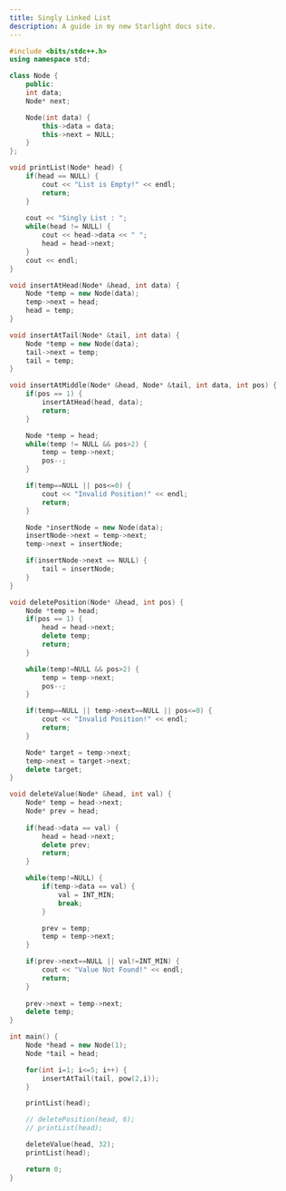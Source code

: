 ```yaml
---
title: Singly Linked List
description: A guide in my new Starlight docs site.
---
```


```c++
#include <bits/stdc++.h>
using namespace std;

class Node {
    public:
    int data;
    Node* next;

    Node(int data) {
        this->data = data;
        this->next = NULL;
    }
};

void printList(Node* head) {
    if(head == NULL) {
        cout << "List is Empty!" << endl;
        return;
    }
    
    cout << "Singly List : ";
    while(head != NULL) {
        cout << head->data << " ";
        head = head->next;
    }
    cout << endl;
}

void insertAtHead(Node* &head, int data) {
    Node *temp = new Node(data);
    temp->next = head;
    head = temp;
}

void insertAtTail(Node* &tail, int data) {
    Node *temp = new Node(data);
    tail->next = temp;
    tail = temp;
}

void insertAtMiddle(Node* &head, Node* &tail, int data, int pos) {
    if(pos == 1) {
        insertAtHead(head, data);
        return;
    }

    Node *temp = head;
    while(temp != NULL && pos>2) {
        temp = temp->next;
        pos--;
    }

    if(temp==NULL || pos<=0) {
        cout << "Invalid Position!" << endl;
        return;
    }

    Node *insertNode = new Node(data);
    insertNode->next = temp->next;
    temp->next = insertNode;

    if(insertNode->next == NULL) {
        tail = insertNode;
    }
}

void deletePosition(Node* &head, int pos) {
    Node *temp = head;
    if(pos == 1) {
        head = head->next;
        delete temp;
        return;
    }

    while(temp!=NULL && pos>2) {
        temp = temp->next;
        pos--;
    }

    if(temp==NULL || temp->next==NULL || pos<=0) {
        cout << "Invalid Position!" << endl;
        return;
    }

    Node* target = temp->next;
    temp->next = target->next;
    delete target;
}

void deleteValue(Node* &head, int val) {
    Node* temp = head->next;
    Node* prev = head;
    
    if(head->data == val) {
        head = head->next;
        delete prev;
        return;
    }

    while(temp!=NULL) {
        if(temp->data == val) {
            val = INT_MIN;
            break;
        }

        prev = temp;
        temp = temp->next;
    }

    if(prev->next==NULL || val!=INT_MIN) {
        cout << "Value Not Found!" << endl;
        return;
    }
    
    prev->next = temp->next;
    delete temp;
}

int main() {
    Node *head = new Node(1);
    Node *tail = head;

    for(int i=1; i<=5; i++) {
        insertAtTail(tail, pow(2,i));
    }

    printList(head);

    // deletePosition(head, 6);
    // printList(head);

    deleteValue(head, 32);
    printList(head);

    return 0;
}
```